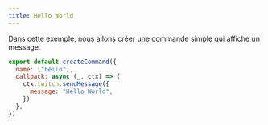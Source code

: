 ```yaml
---
title: Hello World
---
```


Dans cette exemple, nous allons créer une commande simple qui affiche un message.

```js
export default createCommand({
  name: ["hello"],
  callback: async (_, ctx) => {
    ctx.twitch.sendMessage({
      message: "Hello World",
    })
  },
})
```
